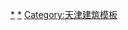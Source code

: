 {{navbox
|name = 天津解放北路建筑群
|title = 解放北路建筑群
|bodyclass = hlist
|image = [[File:利顺德.jpg|100px]]
|above = [[天津市文物局]]

|group1 = [[天津法租界|原法租界]]
|list1 = 
* [[裕中饭店大楼]]
* [[百福大楼]]
* [[天津新华信托储蓄银行大楼|新华信托储蓄银行大楼]]
* <del>[[DD饭店大楼]]</del>
* [[光明大楼]]
* [[法国俱乐部]]
* [[美丰洋行大楼]]
* [[法国工部局大楼]]
* <del>[[中国农工银行天津分行大楼|中国农工银行大楼]]</del>
* [[北洋保商银行大楼]]
* [[天津东方汇理银行大楼|东方汇理银行大楼]]
* [[天津邮政储金汇业分局大楼]]
* [[天津华义银行大楼|华义银行大楼]]
* [[天津朝鲜银行大楼]]
* [[大清邮政津局|大清邮政津局大楼]]
* [[天津中法工商银行大楼|中法工商银行大楼]]

|group2 = [[天津英租界|原英租界]]
|list2 =
* [[美国海军俱乐部 (天津)|美国海军俱乐部]]
* [[天津横滨正金银行大楼|横滨正金银行大楼]]
* [[中央银行天津分行大楼]]
* [[汇丰银行大楼 (天津)|汇丰银行大楼]]
* [[华俄道胜银行天津分行大楼|华俄道胜银行大楼]]
* [[仁记洋行天津分行大楼|仁记洋行大楼]]
* [[天津福利公司大楼|福利公司大楼]]
* [[天津中南银行大楼|中南银行大楼]]
* [[天津花旗银行大楼|花旗银行大楼]]
* [[天津四行储蓄会大楼|四行储蓄会大楼]]
* [[天津麦加利银行大楼|麦加利银行大楼]]
* [[天津久安商业银行大楼|久安商业银行大楼]]
* [[新泰兴洋行大楼]]
* [[天津华比银行大楼|华比银行大楼]]
* [[天津怡和洋行大楼|怡和洋行大楼]]
* [[天津金城银行大楼|金城银行大楼]]
* [[天津太古洋行大楼|太古洋行大楼]]
* [[天津利华大楼|利华大楼]]
* <del>[[天津惠罗公司大楼|惠罗公司大楼]]</del>
* <del>[[天津德国俱乐部|德国俱乐部]]</del>
* <del>[[皇宫饭店]]</del>
* [[天津印字馆大楼|印字馆大楼]]
* [[天津英国领事署大楼|原英国领事署大楼]]
* [[天津瑞隆洋行大楼|瑞隆洋行大楼]]
* <del>[[戈登堂]]</del>
* [[天津利顺德饭店|利顺德饭店大楼]]
* [[天津英国俱乐部|英国俱乐部]]
* [[屈臣氏大药房大楼]]
* [[泰莱饭店大楼]]
}}<noinclude>

[[Category:天津解放北路建筑群|*]]
[[Category:天津租界建筑物|*]] 
[[Category:天津建筑模板]] 
</noinclude>
